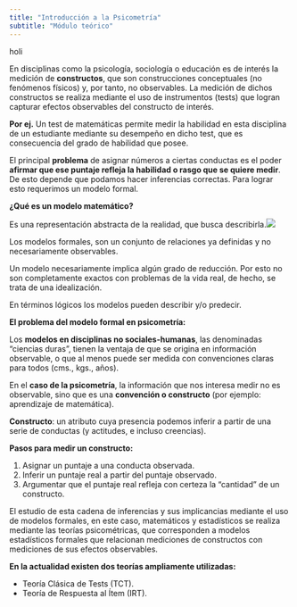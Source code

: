 ```yaml
---
title: "Introducción a la Psicometría"
subtitle: "Módulo teórico"
---
```


holi

En disciplinas como la psicología, sociología o educación es de interés la medición de **constructos**, que son construcciones conceptuales (no fenómenos físicos) y, por tanto, no observables. La medición de dichos constructos se realiza mediante el uso de instrumentos (tests) que logran capturar efectos observables del constructo de interés.

**Por ej.** Un test de matemáticas permite medir la habilidad en esta disciplina de un estudiante mediante su desempeño en dicho test, que es consecuencia del grado de habilidad que posee.

El principal **problema** de asignar números a ciertas conductas es el poder **afirmar que ese puntaje refleja la habilidad o rasgo que se quiere medir**. De esto depende que podamos hacer inferencias correctas. Para lograr esto requerimos un modelo formal.

**¿Qué es un modelo matemático?**

Es una representación abstracta de la realidad, que busca describirla.![](images/psicometria_IV-1.png)

Los modelos formales, son un conjunto de relaciones ya definidas y no necesariamente observables.

Un modelo necesariamente implica algún grado de reducción. Por esto no son completamente exactos con problemas de la vida real, de hecho, se trata de una idealización.

En términos lógicos los modelos pueden describir y/o predecir.

**El problema del modelo formal en psicometría:**

Los **modelos en disciplinas no sociales-humanas**, las denominadas “ciencias duras”, tienen la ventaja de que se origina en información observable, o que al menos puede ser medida con convenciones claras para todos (cms., kgs., años).

En el **caso de la psicometría**, la información que nos interesa medir no es observable, sino que es una **convención o constructo** (por ejemplo: aprendizaje de matemática).

**Constructo**: un atributo cuya presencia podemos inferir a partir de una serie de conductas (y actitudes, e incluso creencias).

**Pasos para medir un constructo:**

1.  Asignar un puntaje a una conducta observada.
2.  Inferir un puntaje real a partir del puntaje observado.
3.  Argumentar que el puntaje real refleja con certeza la “cantidad” de un constructo.

El estudio de esta cadena de inferencias y sus implicancias mediante el uso de modelos formales, en este caso, matemáticos y estadísticos se realiza mediante las teorías psicométricas, que corresponden a modelos estadísticos formales que relacionan mediciones de constructos con mediciones de sus efectos observables.

**En la actualidad existen dos teorías ampliamente utilizadas:**

-   Teoría Clásica de Tests (TCT).
-   Teoría de Respuesta al Ítem (IRT).
